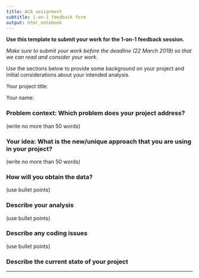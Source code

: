 ```yaml
---
title: ACA assignment
subtitle: 1-on-1 feedback form
output: html_notebook
---
```


**Use this template to submit your work for the 1-on-1 feedback session.**

_Make sure to submit your work before the deadline (22 March 2019) so that we can read and consider your work._

Use the sections below to provide some background on your project and initial considerations about your intended analysis.

Your project title:

Your name:


### Problem context: Which problem does your project address?

(write no more than 50 words)

### Your idea: What is the new/unique approach that you are using in your project?

(write no more than 50 words)

### How will you obtain the data?

(use bullet points)

### Describe your analysis

(use bullet points)

### Describe any coding issues

(use bullet points)

### Describe the current state of your project

---